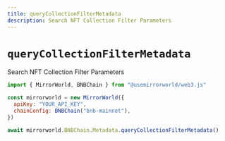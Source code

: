 ```yaml
---
title: queryCollectionFilterMetadata
description: Search NFT Collection Filter Parameters
---
```


# `queryCollectionFilterMetadata`

Search NFT Collection Filter Parameters

```js
import { MirrorWorld, BNBChain } from "@usemirrorworld/web3.js"

const mirrorworld = new MirrorWorld({
  apiKey: "YOUR_API_KEY",
  chainConfig: BNBChain("bnb-mainnet"),
})

await mirrorworld.BNBChain.Metadata.queryCollectionFilterMetadata()
```
